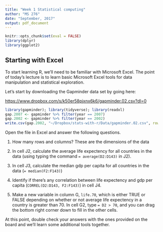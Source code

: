 ```yaml
---
title: "Week 1 Statistical computing"
author: "MS 276"
date: "September, 2017"
output: pdf_document
---
```


```r
knitr::opts_chunk$set(eval = FALSE)
library(dplyr)
library(ggplot2)
```

## Starting with Excel

To start learning R, we'll need to be familiar with Microsoft Excel. The point of today's lecture is to learn basic Microsoft Excel tools for data manipulation and statistical exploration.

Let's start by downloading the Gapminder data set by going here:

[https://www.dropbox.com/s/k50er58pjxnx6k6/gapminder.02.csv?dl=0](https://www.dropbox.com/s/k50er58pjxnx6k6/gapminder.02.csv?dl=0)


```r
library(gapminder); library(tidyverse); library(readxl)
gap.2007 <- gapminder %>% filter(year == 2007)
gap.2002 <- gapminder %>% filter(year == 2002)
write.csv(gap.2002, "~/Dropbox/stats-with-r/Data/gapminder.02.csv", row.names = FALSE)
```

Open the file in Excel and answer the following questions. 


1. How many rows and columns? These are the dimensions of the data

2. In cell J2, calculate the average life expectency for all countries in the data (using typing the command `= average(D2:D143)` in J2). 

3. In cell J3, calculate the median gdp per capita for all countries in the data (`= median(F2:F143)`)

4. Identify if there's any correlation between life expectency and gdp per capita (`CORREL(D2:D143, F2:F143)`) in cell J4.

5. Make a new variable in column G, `life.70`, which is either TRUE or FALSE depending on whether or not average life expectency in a country is greater than 70. In cell G2, type `= D2 > 70`, and you can drag the bottom right corner down to fill in the other cells.

At this point, double check your answers with the ones provided on the board and we'll learn some additional tools together.  


